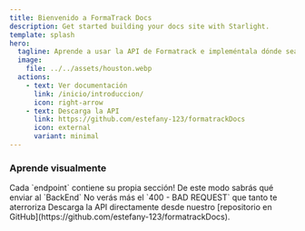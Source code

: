 ```yaml
---
title: Bienvenido a FormaTrack Docs
description: Get started building your docs site with Starlight.
template: splash
hero:
  tagline: Aprende a usar la API de Formatrack e impleméntala dónde sea!
  image:
    file: ../../assets/houston.webp
  actions:
    - text: Ver documentación
      link: /inicio/introduccion/
      icon: right-arrow
    - text: Descarga la API
      link: https://github.com/estefany-123/formatrackDocs
      icon: external
      variant: minimal
---
```



### Aprende visualmente

<CardGrid stagger>
	<Card title="Documentacion completa" icon="pencil">
		Cada `endpoint` contiene su propia sección!
	</Card>
	<Card title="Aprende a redactar las solicitudes" icon="add-document">
		De este modo sabrás qué enviar al `BackEnd`
	</Card>
	<Card title="Evita errores de cliente" icon="setting">
		No verás más el `400 - BAD REQUEST` que tanto te aterroriza
	</Card>
	<Card title="Modifica a tu gusto" icon="open-book">
		Descarga la API directamente desde nuestro [repositorio en GitHub](https://github.com/estefany-123/formatrackDocs).
	</Card>
</CardGrid>

